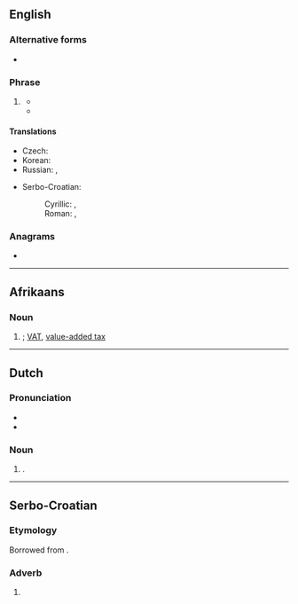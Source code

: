 {{also|btw}}
==English==

===Alternative forms===
* {{l|en|btw}}

===Phrase===
{{en-phrase}}

# {{lb|en|Internet slang|texting}} {{initialism of|en|by the way}}
#* {{quote-newsgroup|en|author=harpo!ber|title=Lion's Book|newsgroup=fa.unix-wizards|id=anews.Aharpo.261|url=https://groups.google.com/forum/#!original/fa.unix-wizards/12jUlN8kCP0/GS6dKFdNB30J|accessdate=2016-07-02|date=1981-06-14|passage=Last I heard, the books could not be copied in any part nor seen by non-licensees. '''BTW''' – Irma Biren has been promoted (she deserved it) and the new contact would be Francine Glick.}}
#* {{quote-web|en|author=Vince Perriello (Editor in Chief)|title=Volume 6, Number 19|url=http://www.textfiles.com/fidonet-on-the-internet/878889/fido0619.txt|archiveurl=https://web.archive.org/web/20050118194512/http://www.textfiles.com/fidonet-on-the-internet/878889/fido0619.txt|archivedate=2005-01-18|work=FidoNews|date=1989-05-08|passage='''BTW''' – By The Way}}

====Translations====
{{trans-top|by the way}}
* Czech: {{t|cs|MMCH}}
* Korean: {{t+|ko|그런데}}
* Russian: {{t|ru|Кстá|tr=}} {{qualifier|slang}}, {{t|ru|Кстáти|tr=}}
{{trans-mid}}
* Serbo-Croatian:
*: Cyrillic: {{t|sh|УБР}}, {{t|sh|БТЊ}} {{qualifier|slang}}
*: Roman: {{t|sh|UBR}}, {{t|sh|BTNj}} {{qualifier|slang}}
{{trans-bottom}}

===Anagrams===
* {{anagrams|en|a=btw|BWT|TWB|WTB}}

----

==Afrikaans==

===Noun===
{{af-noun|-}}

# {{initialism of|af|[[belasting]] [[op]] [[toegevoegde]] [[waarde]]}}; [[VAT]], [[value-added tax]]

----

==Dutch==

===Pronunciation===
* {{IPA|nl|/beː.teːˈʋeː/}}
* {{audio|nl|Nl-btw.ogg|Audio}}

===Noun===
{{nl-noun|f|-|-}}

# {{q|unofficial}} {{alternative case form of|nl|btw}}.

----

==Serbo-Croatian==

===Etymology===
Borrowed from {{bor|sh|en|BTW|t=[[by the way]]}}.

===Adverb===
{{sh-adv}}

# {{lb|sh|Internet|text}} {{initialism of|sh|by the way}}